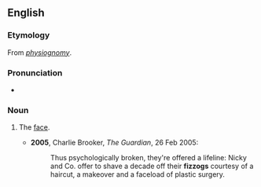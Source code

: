==English==

===Etymology===
From ''[[physiognomy]]''.

===Pronunciation===
* {{a|British}} {{IPA|/ˈfɪz.ɒɡ/|lang=en}}

===Noun===
{{en-noun}}

# {{context|slang|British|lang=en}} The [[face]].
#* '''2005''', Charlie Brooker, ''The Guardian'', 26 Feb 2005:
#*: Thus psychologically broken, they're offered a lifeline: Nicky and Co. offer to shave a decade off their '''fizzogs''' courtesy of a haircut, a makeover and a faceload of plastic surgery.